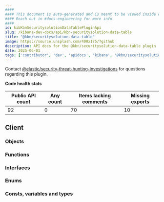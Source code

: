 ```yaml
---
####
#### This document is auto-generated and is meant to be viewed inside our experimental, new docs system.
#### Reach out in #docs-engineering for more info.
####
id: kibKbnSecuritysolutionDataTablePluginApi
slug: /kibana-dev-docs/api/kbn-securitysolution-data-table
title: "@kbn/securitysolution-data-table"
image: https://source.unsplash.com/400x175/?github
description: API docs for the @kbn/securitysolution-data-table plugin
date: 2025-06-01
tags: ['contributor', 'dev', 'apidocs', 'kibana', '@kbn/securitysolution-data-table']
---
```




Contact [@elastic/security-threat-hunting-investigations](https://github.com/orgs/elastic/teams/security-threat-hunting-investigations) for questions regarding this plugin.

**Code health stats**

| Public API count  | Any count | Items lacking comments | Missing exports |
|-------------------|-----------|------------------------|-----------------|
| 92 | 0 | 70 | 10 |

## Client

### Objects
<DocDefinitionList data={kbnSecuritysolutionDataTableObj.client.objects}/>

### Functions
<DocDefinitionList data={kbnSecuritysolutionDataTableObj.client.functions}/>

### Interfaces
<DocDefinitionList data={kbnSecuritysolutionDataTableObj.client.interfaces}/>

### Enums
<DocDefinitionList data={kbnSecuritysolutionDataTableObj.client.enums}/>

### Consts, variables and types
<DocDefinitionList data={kbnSecuritysolutionDataTableObj.client.misc}/>

